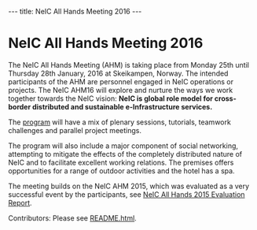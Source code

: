 ---
title: NeIC All Hands Meeting 2016
---
= NeIC All Hands Meeting 2016 =

The NeIC All Hands Meeting (AHM) is taking place from
Monday 25th until Thursday 28th January, 2016 at Skeikampen,
Norway. The intended participants of the AHM are personnel
engaged in NeIC operations or projects. The NeIC AHM16 will
explore and nurture the ways we work together towards the
NeIC vision: '''NeIC is global role model for cross-border
distributed and sustainable e-Infrastructure services.'''

The [[Program|program]] will have a mix of plenary sessions, tutorials,
teamwork challenges and parallel project meetings. 

The program will also include a major component of social
networking, attempting to mitigate the effects of the
completely distributed nature of NeIC and to facilitate
excellent working relations. The premises offers opportunities
for a range of outdoor activities and the hotel has a spa. 

The meeting builds on the NeIC AHM 2015, which was evaluated
as a very successful event by the participants, see
[[https://wiki.neic.no/wiki/File:All-Hands_2015_Evaluation_Report-final.pdf|NeIC All Hands 2015 Evaluation Report]].

Contributors: Please see [[README.html]].
